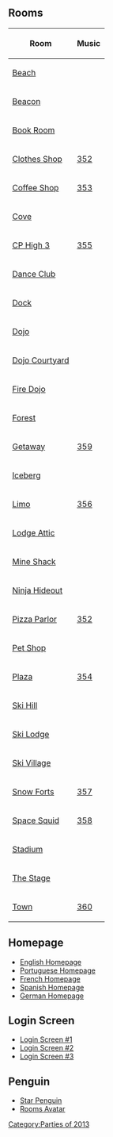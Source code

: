 

==Rooms==
<center>
{|class="wikitable" border="1"
!Room!!Music
|-
|[[Media:HollywoodPartyRoomsBeach.swf|Beach]]||
|-
|[[Media:HollywoodPartyRoomsBeacon.swf|Beacon]]||
|-
|[[Media:HollywoodPartyRoomsBook.swf|Book Room]]||
|-
|[[Media:HollywoodPartyRoomsShop.swf|Clothes Shop]]||[[Media:Music352.swf|352]]
|-
|[[Media:HollywoodPartyRoomsCoffee.swf|Coffee Shop]]||[[Media:Music353.swf|353]]
|-
|[[Media:HollywoodPartyRoomsCove.swf|Cove]]||
|-
|[[Media:HollywoodPartyRoomsParty1.swf|CP High 3]]||[[Media:Music355.swf|355]]
|-
|[[Media:HollywoodPartyRoomsDance.swf|Dance Club]]||
|-
|[[Media:HollywoodPartyRoomsDock.swf|Dock]]||
|-
|[[Media:HollywoodPartyRoomsDojo.swf|Dojo]]||
|-
|[[Media:HollywoodPartyRoomsDojoext.swf|Dojo Courtyard]]||
|-
|[[Media:HollywoodPartyRoomsDojofire.swf|Fire Dojo]]||
|-
|[[Media:HollywoodPartyRoomsForest.swf|Forest]]||
|-
|[[Media:HollywoodPartyRoomsParty2.swf|Getaway]]||[[Media:Music359.swf|359]]
|-
|[[Media:HollywoodPartyRoomsBerg.swf|Iceberg]]||
|-
|[[Media:HollywoodPartyRoomsParty4.swf|Limo]]||[[Media:Music356.swf|356]]
|-
|[[Media:HollywoodPartyRoomsAttic.swf|Lodge Attic]]||
|-
|[[Media:HollywoodPartyRoomsShack.swf|Mine Shack]]||
|-
|[[Media:HollywoodPartyRoomsDojohide.swf|Ninja Hideout]]||
|-
|[[Media:HollywoodPartyRoomsPizza.swf|Pizza Parlor]]||[[Media:Music352.swf|352]]
|-
|[[Media:HollywoodPartyRoomsPet.swf|Pet Shop]]||
|-
|[[Media:HollywoodPartyRoomsPlaza.swf|Plaza]]||[[Media:Music354.swf|354]]
|-
|[[Media:HollywoodPartyRoomsMtn.swf|Ski Hill]]||
|-
|[[Media:HollywoodPartyRoomsLodge.swf|Ski Lodge]]||
|-
|[[Media:HollywoodPartyRoomsVillage.swf|Ski Village]]||
|-
|[[Media:HollywoodPartyRoomsForts1.swf|Snow Forts]]||[[Media:Music357.swf|357]]
|-
|[[Media:HollywoodPartyRoomsParty3.swf|Space Squid]]||[[Media:Music358.swf|358]]
|-
|[[Media:HollywoodPartyRoomsRink.swf|Stadium]]||
|-
|[[Media:HollywoodPartyRoomsStage.swf|The Stage]]||
|-
|[[Media:RoomsTown-HollywoodParty.swf|Town]]||[[Media:Music360.swf|360]]
|}
</center>

==Homepage==
*[[Media:EN0130-Hollywood-Homepage-Billboard-Main.swf|English Homepage]]
*[[Media:PT0130-Hollywood-Homepage-Billboard-Main.swf|Portuguese Homepage]]
*[[Media:FR0130-Hollywood-Homepage-Billboard-Main.swf|French Homepage]]
*[[Media:ES0130-Hollywood-Homepage-Billboard-Main.swf|Spanish Homepage]]
*[[Media:DE0130-Hollywood-Homepage-Billboard-Main.swf|German Homepage]]

==Login Screen==
*[[Media:SwfHollywood-1.swf|Login Screen #1]]
*[[Media:SwfHollywood-2.swf|Login Screen #2]]
*[[Media:SwfHollywood-3.swf|Login Screen #3]]

==Penguin==
*[[Media:Hollywood2013GlobalPenguinStarpenguin.swf|Star Penguin]]
*[[Media:Hollywood2013GlobalRoomsEffectsAvatar.swf|Rooms Avatar]]
{{Parties}}

[[Category:Parties of 2013]]